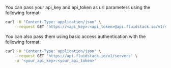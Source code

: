 You can pass your api_key and api_token as url parameters using the following format:

```bash maxLines=0
curl -H "Content-Type: application/json" \
    --request GET 'https://<api_key>:<api_token>@api.fluidstack.io/v1/servers'
```

You can also pass them using basic access authentication with the following format:

```bash maxLines=0
curl -H "Content-Type: application/json" \
    --request GET 'https://api.fluidstack.io/v1/servers' \
    -u '<your_api_key>:<your_api_token>'
```